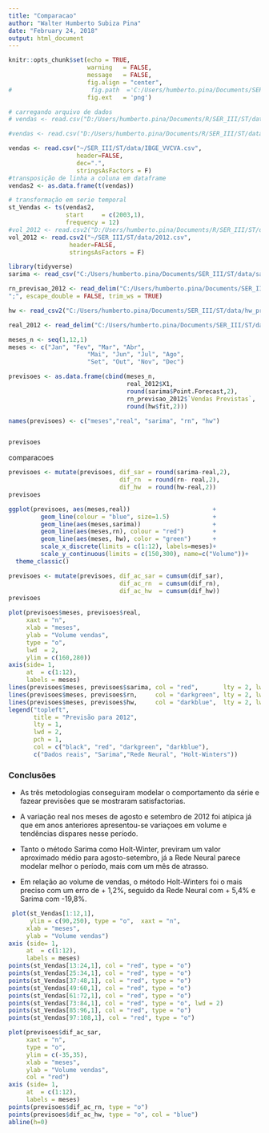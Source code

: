 ```yaml
---
title: "Comparacao"
author: "Walter Humberto Subiza Pina"
date: "February 24, 2018"
output: html_document
---
```


```r
knitr::opts_chunk$set(echo = TRUE,
                      warning   = FALSE,
                      message   = FALSE,
                      fig.align = "center",
#                      fig.path  ='C:/Users/humberto.pina/Documents/SER_III/ST/figuras/',                       fig.path  ='~/SER_III/ST/figuras/',
                      fig.ext   = 'png')
```


```r
# carregando arquivo de dados
# vendas <- read.csv("D:/Users/humberto.pina/Documents/R/SER_III/ST/data/IBGE_VVCVA.csv", 

#vendas <- read.csv("D:/Users/humberto.pina/Documents/R/SER_III/ST/data/IBGE_VVCVA.csv", 

vendas <- read.csv("~/SER_III/ST/data/IBGE_VVCVA.csv", 
                   header=FALSE, 
                   dec=".",
                   stringsAsFactors = F)
#transposição de linha a coluna em dataframe
vendas2 <- as.data.frame(t(vendas))

# transformação em serie temporal
st_Vendas <- ts(vendas2, 
                start     = c(2003,1), 
                frequency = 12)
#vol_2012 <- read.csv2("D:/Users/humberto.pina/Documents/R/SER_III/ST/data/2012.csv",
vol_2012 <- read.csv2("~/SER_III/ST/data/2012.csv",
                 header=FALSE, 
                 stringsAsFactors = F)
```



```r
library(tidyverse)
sarima <- read_csv("C:/Users/humberto.pina/Documents/SER_III/ST/data/sarima_previsao.csv")

rn_previsao_2012 <- read_delim("C:/Users/humberto.pina/Documents/SER_III/ST/data/rn_previsao_2012.csv",
";", escape_double = FALSE, trim_ws = TRUE)

hw <- read_csv2("C:/Users/humberto.pina/Documents/SER_III/ST/data/hw_previsao_2012.csv")

real_2012 <- read_delim("C:/Users/humberto.pina/Documents/SER_III/ST/data/2012.csv", ";",escape_double = FALSE, col_names = FALSE,locale = locale(decimal_mark = ","),trim_ws = TRUE)
```


```r
meses_n <- seq(1,12,1)
meses <- c("Jan", "Fev", "Mar", "Abr", 
                      "Mai", "Jun", "Jul", "Ago",
                      "Set", "Out", "Nov", "Dec")

previsoes <- as.data.frame(cbind(meses_n,
                                 real_2012$X1,
                                 round(sarima$Point.Forecast,2),
                                 rn_previsao_2012$`Vendas Previstas`,
                                 round(hw$fit,2)))

names(previsoes) <- c("meses","real", "sarima", "rn", "hw")


previsoes
```

comparacoes

```r
previsoes <- mutate(previsoes, dif_sar = round(sarima-real,2),
                               dif_rn  = round(rn- real,2),
                               dif_hw  = round(hw-real,2))
previsoes
```


```r
ggplot(previsoes, aes(meses,real))                       +
         geom_line(colour = "blue", size=1.5)            +
         geom_line(aes(meses,sarima))                    +
         geom_line(aes(meses,rn), colour = "red")        +
         geom_line(aes(meses, hw), color = "green")      +
         scale_x_discrete(limits = c(1:12), labels=meses)+
         scale_y_continuous(limits = c(150,300), name=c("Volume"))+
  theme_classic()
```



```r
previsoes <- mutate(previsoes, dif_ac_sar = cumsum(dif_sar),
                               dif_ac_rn  = cumsum(dif_rn),
                               dif_ac_hw  = cumsum(dif_hw))
previsoes
```


```r
plot(previsoes$meses, previsoes$real,
     xaxt = "n",
     xlab = "meses",
     ylab = "Volume vendas",
     type = "o", 
     lwd  = 2,
     ylim = c(160,280))
axis(side= 1,
     at  = c(1:12),
     labels = meses) 
lines(previsoes$meses, previsoes$sarima, col = "red",       lty = 2, lwd = 2)
lines(previsoes$meses, previsoes$rn,     col = "darkgreen", lty = 2, lwd = 2)
lines(previsoes$meses, previsoes$hw,     col = "darkblue",  lty = 2, lwd = 2)
legend("topleft",
       title = "Previsão para 2012",
       lty = 1, 
       lwd = 2,
       pch = 1, 
       col = c("black", "red", "darkgreen", "darkblue"), 
       c("Dados reais", "Sarima","Rede Neural", "Holt-Winters"))
```


### Conclusões

  - As três metodologias conseguiram modelar o comportamento da série e fazear previsões que se mostraram satisfactorias.
  
  - A variação real nos meses de agosto e setembro de 2012 foi atípica já que em anos anteriores apresentou-se variaçoes em volume e tendências dispares nesse período.
  
  - Tanto o método Sarima como Holt-Winter, previram um valor aproximado médio para agosto-setembro, já a Rede Neural parece modelar melhor o período, mais com um mês de atrasso.
  
  - Em relação ao volume de vendas, o método Holt-Winters foi o mais preciso com um erro de + 1,2%, seguido da Rede Neural com + 5,4% e Sarima com -19,8%.
  
  

```r
 plot(st_Vendas[1:12,1],
      ylim = c(90,250), type = "o",  xaxt = "n",
     xlab = "meses",
     ylab = "Volume vendas")
axis (side= 1,
     at  = c(1:12),
     labels = meses)
points(st_Vendas[13:24,1], col = "red", type = "o")
points(st_Vendas[25:34,1], col = "red", type = "o")
points(st_Vendas[37:48,1], col = "red", type = "o")
points(st_Vendas[49:60,1], col = "red", type = "o")
points(st_Vendas[61:72,1], col = "red", type = "o")
points(st_Vendas[73:84,1], col = "red", type = "o", lwd = 2)
points(st_Vendas[85:96,1], col = "red", type = "o")
points(st_Vendas[97:108,1], col = "red", type = "o")
```


```r
plot(previsoes$dif_ac_sar,
     xaxt = "n",
     type = "o", 
     ylim = c(-35,35),
     xlab = "meses",
     ylab = "Volume vendas", 
     col = "red")
axis (side= 1,
     at  = c(1:12),
     labels = meses)
points(previsoes$dif_ac_rn, type = "o")
points(previsoes$dif_ac_hw, type = "o", col = "blue")
abline(h=0)

```


